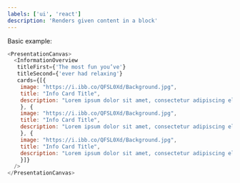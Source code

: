 ```yaml
---
labels: ['ui', 'react']
description: 'Renders given content in a block'
---
```



Basic example:
```js live
<PresentationCanvas>
  <InformationOverview
   titleFirst={'The most fun you’ve'}
   titleSecond={'ever had relaxing'}
   cards={[{
    image: "https://i.ibb.co/QFSL0Xd/Background.jpg",
    title: "Info Card Title",
    description: "Lorem ipsum dolor sit amet, consectetur adipiscing elit. At eget iaculis eget eget neque, posuere quis placerat arcu. Ipsum est felis varius faucibus praesent convallis."
    }, {
    image: "https://i.ibb.co/QFSL0Xd/Background.jpg",
    title: "Info Card Title",
    description: "Lorem ipsum dolor sit amet, consectetur adipiscing elit. At eget iaculis eget eget neque, posuere quis placerat arcu. Ipsum est felis varius faucibus praesent convallis."
    }, {
    image: "https://i.ibb.co/QFSL0Xd/Background.jpg",
    title: "Info Card Title",
    description: "Lorem ipsum dolor sit amet, consectetur adipiscing elit. At eget iaculis eget eget neque, posuere quis placerat arcu. Ipsum est felis varius faucibus praesent convallis."
    }]}
  />
</PresentationCanvas>
```

